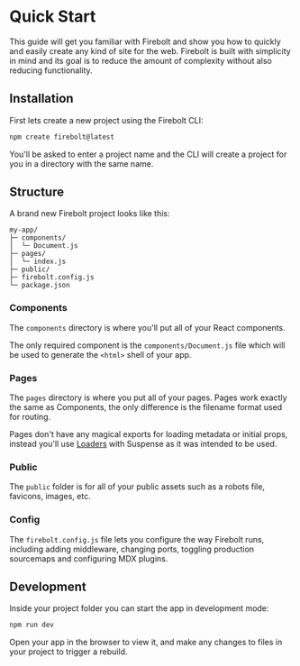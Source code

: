 # Quick Start

This guide will get you familiar with Firebolt and show you how to quickly and easily create any kind of site for the web. Firebolt is built with simplicity in mind and its goal is to reduce the amount of complexity without also reducing functionality.

## Installation

First lets create a new project using the Firebolt CLI:

```bash
npm create firebolt@latest
```

You'll be asked to enter a project name and the CLI will create a project for you in a directory with the same name.

## Structure

A brand new Firebolt project looks like this:

```
my-app/
├─ components/
│  └─ Document.js
├─ pages/
│  └─ index.js
├─ public/
├─ firebolt.config.js
└─ package.json
```

### Components

The `components` directory is where you'll put all of your React components.

The only required component is the `components/Document.js` file which will be used to generate the `<html>` shell of your app.

### Pages

The `pages` directory is where you put all of your pages. Pages work exactly the same as Components, the only difference is the filename format used for routing.

Pages don't have any magical exports for loading metadata or initial props, instead you'll use [Loaders](/docs/loaders) with Suspense as it was intended to be used.

### Public

The `public` folder is for all of your public assets such as a robots file, favicons, images, etc.

### Config

The `firebolt.config.js` file lets you configure the way Firebolt runs, including adding middleware, changing ports, toggling production sourcemaps and configuring MDX plugins.

## Development

Inside your project folder you can start the app in development mode:

```bash
npm run dev
```

Open your app in the browser to view it, and make any changes to files in your project to trigger a rebuild.
